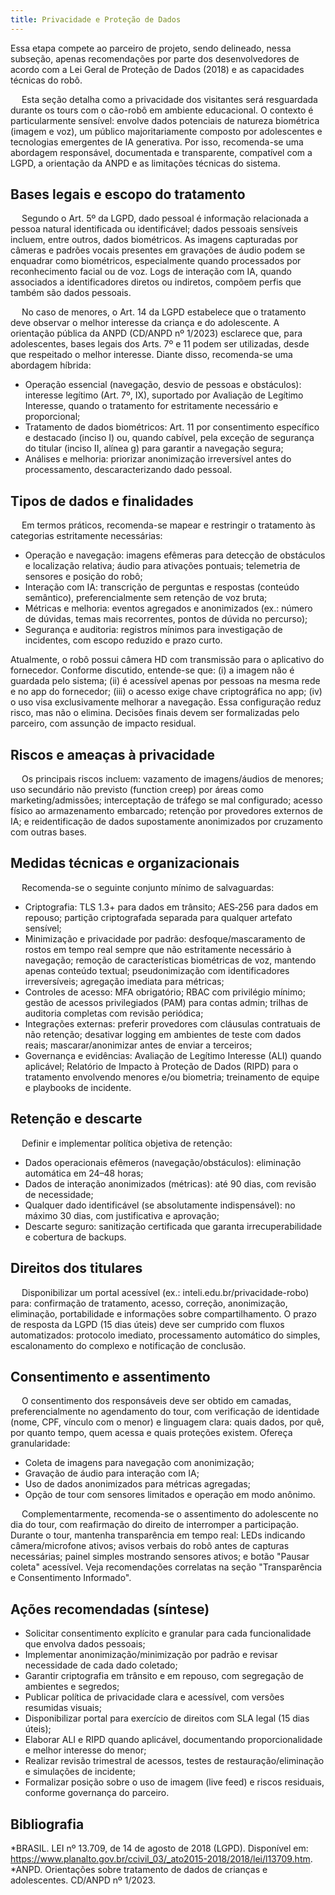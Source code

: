 ```yaml
---
title: Privacidade e Proteção de Dados
---
```


<Callout title="Aviso" type="warning">
  Essa etapa compete ao parceiro de projeto, sendo delineado, nessa subseção,
  apenas recomendações por parte dos desenvolvedores de acordo com a Lei Geral
  de Proteção de Dados (2018) e as capacidades técnicas do robô.
</Callout>

&emsp; Esta seção detalha como a privacidade dos visitantes será resguardada durante os tours com o cão-robô em ambiente educacional. O contexto é particularmente sensível: envolve dados potenciais de natureza biométrica (imagem e voz), um público majoritariamente composto por adolescentes e tecnologias emergentes de IA generativa. Por isso, recomenda-se uma abordagem responsável, documentada e transparente, compatível com a LGPD, a orientação da ANPD e as limitações técnicas do sistema.

## Bases legais e escopo do tratamento

&emsp; Segundo o Art. 5º da LGPD, dado pessoal é informação relacionada a pessoa natural identificada ou identificável; dados pessoais sensíveis incluem, entre outros, dados biométricos. As imagens capturadas por câmeras e padrões vocais presentes em gravações de áudio podem se enquadrar como biométricos, especialmente quando processados por reconhecimento facial ou de voz. Logs de interação com IA, quando associados a identificadores diretos ou indiretos, compõem perfis que também são dados pessoais.

&emsp; No caso de menores, o Art. 14 da LGPD estabelece que o tratamento deve observar o melhor interesse da criança e do adolescente. A orientação pública da ANPD (CD/ANPD nº 1/2023) esclarece que, para adolescentes, bases legais dos Arts. 7º e 11 podem ser utilizadas, desde que respeitado o melhor interesse. Diante disso, recomenda-se uma abordagem híbrida:

- Operação essencial (navegação, desvio de pessoas e obstáculos): interesse legítimo (Art. 7º, IX), suportado por Avaliação de Legítimo Interesse, quando o tratamento for estritamente necessário e proporcional;
- Tratamento de dados biométricos: Art. 11 por consentimento específico e destacado (inciso I) ou, quando cabível, pela exceção de segurança do titular (inciso II, alínea g) para garantir a navegação segura;
- Análises e melhoria: priorizar anonimização irreversível antes do processamento, descaracterizando dado pessoal.

## Tipos de dados e finalidades

&emsp; Em termos práticos, recomenda-se mapear e restringir o tratamento às categorias estritamente necessárias:

- Operação e navegação: imagens efêmeras para detecção de obstáculos e localização relativa; áudio para ativações pontuais; telemetria de sensores e posição do robô;
- Interação com IA: transcrição de perguntas e respostas (conteúdo semântico), preferencialmente sem retenção de voz bruta;
- Métricas e melhoria: eventos agregados e anonimizados (ex.: número de dúvidas, temas mais recorrentes, pontos de dúvida no percurso);
- Segurança e auditoria: registros mínimos para investigação de incidentes, com escopo reduzido e prazo curto.

<Callout title="Nota sobre vídeo ao vivo" type="info">
  Atualmente, o robô possui câmera HD com transmissão para o aplicativo do
  fornecedor. Conforme discutido, entende-se que: (i) a imagem não é guardada
  pelo sistema; (ii) é acessível apenas por pessoas na mesma rede e no app do
  fornecedor; (iii) o acesso exige chave criptográfica no app; (iv) o uso visa
  exclusivamente melhorar a navegação. Essa configuração reduz risco, mas não o
  elimina. Decisões finais devem ser formalizadas pelo parceiro, com assunção de
  impacto residual.
</Callout>

## Riscos e ameaças à privacidade

&emsp; Os principais riscos incluem: vazamento de imagens/áudios de menores; uso secundário não previsto (function creep) por áreas como marketing/admissões; interceptação de tráfego se mal configurado; acesso físico ao armazenamento embarcado; retenção por provedores externos de IA; e reidentificação de dados supostamente anonimizados por cruzamento com outras bases.

## Medidas técnicas e organizacionais

&emsp; Recomenda-se o seguinte conjunto mínimo de salvaguardas:

- Criptografia: TLS 1.3+ para dados em trânsito; AES‑256 para dados em repouso; partição criptografada separada para qualquer artefato sensível;
- Minimização e privacidade por padrão: desfoque/mascaramento de rostos em tempo real sempre que não estritamente necessário à navegação; remoção de características biométricas de voz, mantendo apenas conteúdo textual; pseudonimização com identificadores irreversíveis; agregação imediata para métricas;
- Controles de acesso: MFA obrigatório; RBAC com privilégio mínimo; gestão de acessos privilegiados (PAM) para contas admin; trilhas de auditoria completas com revisão periódica;
- Integrações externas: preferir provedores com cláusulas contratuais de não retenção; desativar logging em ambientes de teste com dados reais; mascarar/anonimizar antes de enviar a terceiros;
- Governança e evidências: Avaliação de Legítimo Interesse (ALI) quando aplicável; Relatório de Impacto à Proteção de Dados (RIPD) para o tratamento envolvendo menores e/ou biometria; treinamento de equipe e playbooks de incidente.

## Retenção e descarte

&emsp; Definir e implementar política objetiva de retenção:

- Dados operacionais efêmeros (navegação/obstáculos): eliminação automática em 24–48 horas;
- Dados de interação anonimizados (métricas): até 90 dias, com revisão de necessidade;
- Qualquer dado identificável (se absolutamente indispensável): no máximo 30 dias, com justificativa e aprovação; 
- Descarte seguro: sanitização certificada que garanta irrecuperabilidade e cobertura de backups.

## Direitos dos titulares

&emsp; Disponibilizar um portal acessível (ex.: inteli.edu.br/privacidade-robo) para: confirmação de tratamento, acesso, correção, anonimização, eliminação, portabilidade e informações sobre compartilhamento. O prazo de resposta da LGPD (15 dias úteis) deve ser cumprido com fluxos automatizados: protocolo imediato, processamento automático do simples, escalonamento do complexo e notificação de conclusão.

## Consentimento e assentimento

&emsp; O consentimento dos responsáveis deve ser obtido em camadas, preferencialmente no agendamento do tour, com verificação de identidade (nome, CPF, vínculo com o menor) e linguagem clara: quais dados, por quê, por quanto tempo, quem acessa e quais proteções existem. Ofereça granularidade:

- Coleta de imagens para navegação com anonimização;
- Gravação de áudio para interação com IA;
- Uso de dados anonimizados para métricas agregadas;
- Opção de tour com sensores limitados e operação em modo anônimo.

&emsp; Complementarmente, recomenda-se o assentimento do adolescente no dia do tour, com reafirmação do direito de interromper a participação. Durante o tour, mantenha transparência em tempo real: LEDs indicando câmera/microfone ativos; avisos verbais do robô antes de capturas necessárias; painel simples mostrando sensores ativos; e botão "Pausar coleta" acessível. Veja recomendações correlatas na seção "Transparência e Consentimento Informado".

## Ações recomendadas (síntese)

- Solicitar consentimento explícito e granular para cada funcionalidade que envolva dados pessoais;
- Implementar anonimização/minimização por padrão e revisar necessidade de cada dado coletado;
- Garantir criptografia em trânsito e em repouso, com segregação de ambientes e segredos;
- Publicar política de privacidade clara e acessível, com versões resumidas visuais;
- Disponibilizar portal para exercício de direitos com SLA legal (15 dias úteis);
- Elaborar ALI e RIPD quando aplicável, documentando proporcionalidade e melhor interesse do menor;
- Realizar revisão trimestral de acessos, testes de restauração/eliminação e simulações de incidente;
- Formalizar posição sobre o uso de imagem (live feed) e riscos residuais, conforme governança do parceiro.

## Bibliografia

*BRASIL. LEI nº 13.709, de 14 de agosto de 2018 (LGPD). Disponível em: https://www.planalto.gov.br/ccivil_03/_ato2015-2018/2018/lei/l13709.htm.
*ANPD. Orientações sobre tratamento de dados de crianças e adolescentes. CD/ANPD nº 1/2023.
